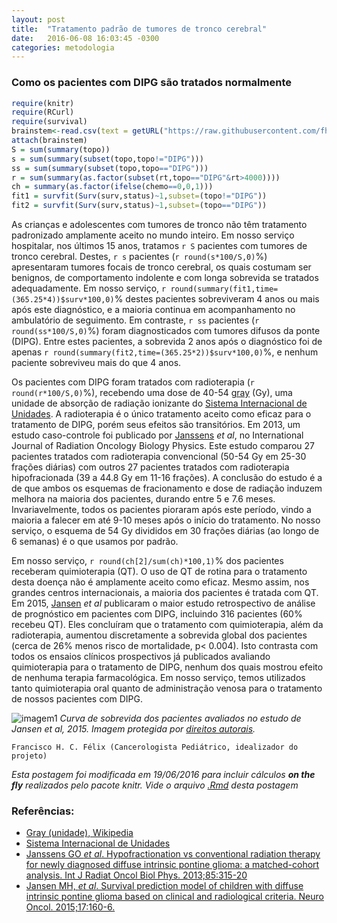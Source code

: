 ```yaml
---
layout: post
title:  "Tratamento padrão de tumores de tronco cerebral"
date:   2016-06-08 16:03:45 -0300
categories: metodologia
---
```


### Como os pacientes com DIPG são tratados normalmente

```r
require(knitr)
require(RCurl)
require(survival)
brainstem<-read.csv(text = getURL("https://raw.githubusercontent.com/fhcflx/valkyrie/gh-pages/_data/brainstem2015.csv"))  
attach(brainstem)  
S = sum(summary(topo))  
s = sum(summary(subset(topo,topo!="DIPG")))  
ss = sum(summary(subset(topo,topo=="DIPG")))  
r = sum(summary(as.factor(subset(rt,topo=="DIPG"&rt>4000))))  
ch = summary(as.factor(ifelse(chemo==0,0,1)))  
fit1 = survfit(Surv(surv,status)~1,subset=(topo!="DIPG"))  
fit2 = survfit(Surv(surv,status)~1,subset=(topo=="DIPG"))
```

As crianças e adolescentes com tumores de tronco não têm tratamento padronizado amplamente aceito no mundo inteiro. Em nosso serviço hospitalar, nos últimos 15 anos, tratamos `r S` pacientes com tumores de tronco cerebral. Destes, `r s` pacientes (`r round(s*100/S,0)`%) apresentaram tumores focais de tronco cerebral, os quais costumam ser benignos, de comportamento indolente e com longa sobrevida se tratados adequadamente. Em nosso serviço, `r round(summary(fit1,time=(365.25*4))$surv*100,0)`% destes pacientes sobreviveram 4 anos ou mais após este diagnóstico, e a maioria continua em acompanhamento no ambulatório de seguimento. Em contraste, `r ss` pacientes (`r round(ss*100/S,0)`%) foram diagnosticados com tumores difusos da ponte (DIPG). Entre estes pacientes, a sobrevida 2 anos após o diagnóstico foi de apenas `r round(summary(fit2,time=(365.25*2))$surv*100,0)`%, e nenhum paciente sobreviveu mais do que 4 anos.

Os pacientes com DIPG foram tratados com radioterapia (`r round(r*100/S,0)`%), recebendo uma dose de 40-54 [gray][gray] (Gy), uma unidade de absorção de radiação ionizante do [Sistema Internacional de Unidades][si]. A radioterapia é o único tratamento aceito como eficaz para o tratamento de DIPG, porém seus efeitos são transitórios. Em 2013, um estudo caso-controle foi publicado por [Janssens][janssens] *et al*, no International Journal of Radiation Oncology Biology Physics. Este estudo comparou 27 pacientes tratados com radioterapia convencional (50-54 Gy em 25-30 frações diárias) com outros 27 pacientes tratados com radioterapia hipofracionada (39 a 44.8 Gy em 11-16 frações). A conclusão do estudo é a de que ambos os esquemas de fracionamento e dose de radiação induzem melhora na maioria dos pacientes, durando entre 5 e 7.6 meses. Invariavelmente, todos os pacientes pioraram após este período, vindo a maioria a falecer em até 9-10 meses após o início do tratamento. No nosso serviço, o esquema de 54 Gy divididos em 30 frações diárias (ao longo de 6 semanas) é o que usamos por padrão.

Em nosso serviço, `r round(ch[2]/sum(ch)*100,1)`% dos pacientes receberam quimioterapia (QT). O uso de QT de rotina para o tratamento desta doença não é amplamente aceito como eficaz. Mesmo assim, nos grandes centros internacionais, a maioria dos pacientes é tratada com QT. Em 2015, [Jansen][jansen] *et al* publicaram o maior estudo retrospectivo de análise de prognóstico em pacientes com DIPG, incluindo 316 pacientes (60% recebeu QT). Eles concluíram que o tratamento com quimioterapia, além da radioterapia, aumentou discretamente a sobrevida global dos pacientes (cerca de 26% menos risco de mortalidade, p< 0.004). Isto contrasta com todos os ensaios clínicos prospectivos já publicados avaliando quimioterapia para o tratamento de DIPG, nenhum dos quais mostrou efeito de nenhuma terapia farmacológica. Em nosso serviço, temos utilizados tanto quimioterapia oral quanto de administração venosa para o tratamento de nossos pacientes com DIPG.

![imagem1](http://www.ncbi.nlm.nih.gov/pmc/articles/PMC4483042/bin/nou10402.jpg)
*Curva de sobrevida dos pacientes avaliados no estudo de Jansen et al, 2015. Imagem protegida por [direitos autorais](http://www.ncbi.nlm.nih.gov/pmc/articles/PMC4483042/figure/NOU104F2/#).*

``` Francisco H. C. Félix (Cancerologista Pediátrico, idealizador do projeto)
```

_Esta postagem foi modificada em 19/06/2016 para incluir cálculos **on the fly** realizados pelo pacote knitr. Vide o arquivo [.Rmd]({{ site.url }}/_source/2016-06-07-Tratamento-padrão-de-tumores-de-tronco-cerebral.Rmd) desta postagem_

### Referências:

- [Gray (unidade), Wikipedia][gray]
- [Sistema Internacional de Unidades][si]
- [Janssens GO _et al_. Hypofractionation vs conventional
radiation therapy for newly diagnosed diffuse intrinsic pontine glioma: a
matched-cohort analysis. Int J Radiat Oncol Biol Phys. 2013;85:315-20][janssens]
- [Jansen MH, _et al_. Survival prediction model of children with diffuse
intrinsic pontine glioma based on clinical and radiological criteria. Neuro
Oncol. 2015;17:160-6.][jansen]


[gray]: https://en.wikipedia.org/wiki/Gray_(unit)
[si]: https://pt.wikipedia.org/wiki/Sistema_Internacional_de_Unidades
[janssens]: http://www.sciencedirect.com/science/article/pii/S0360301612005524?np=y
[jansen]: http://neuro-oncology.oxfordjournals.org/content/17/1/160.full
